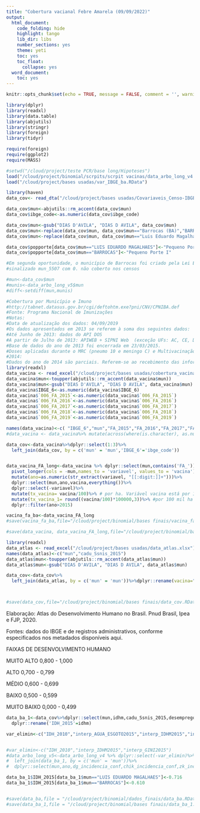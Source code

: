 ```yaml
---
title: "Cobertura vacianal Febre Amarela (09/09/2022)"
output: 
  html_document:
    code_folding: hide
    highlight: tango
    lib_dir: libs
    number_sections: yes
    theme: yeti
    toc: yes
    toc_float:
      collapse: yes
  word_document:
    toc: yes
---
```


```r
knitr::opts_chunk$set(echo = TRUE, message = FALSE, comment = '', warning = FALSE)
```

```r
library(dplyr)
library(readxl)
library(data.table)
library(abjutils)
library(stringr)
library(foreign)
library(tidyr)
```


```r
require(foreign)
require(ggplot2)
require(MASS)
```


```r
#setwd("/cloud/project/teste PCR/base long/Hipoteses")
load("/cloud/project/binomial/scrpits/scrpit vacinas/data_arbo_long_v4.RData")
load("/cloud/project/bases usadas/var_IBGE_ba.RData")
```


```r
library(haven)
data_cov<- read_dta("/cloud/project/bases usadas/Covariaveis_Censo-IBGE_DATASUS_MDS_2004-2015_Preliminar.dta")%>% dplyr::filter(year==2015 & (as.numeric(ibge_code)%in% var_IBGE_ba) ) %>%dplyr::select(1,2,7,8,14,15,19,20,21,22)

data_cov$mun<-abjutils::rm_accent(data_cov$mun)
data_cov$ibge_code<-as.numeric(data_cov$ibge_code)

data_cov$mun<-gsub("DIAS D'AVILA", "DIAS D AVILA", data_cov$mun)
data_cov$mun<-replace(data_cov$mun, data_cov$mun=="Barrocas (BA)","BARROCAS")
data_cov$mun<-replace(data_cov$mun, data_cov$mun=="Luis Eduardo Magalhaes (BA)","LUIS EDUARDO MAGALHAES")

data_cov$popporte[data_cov$mun=="LUIS EDUARDO MAGALHAES"]<-"Pequeno Porte II"
data_cov$popporte[data_cov$mun=="BARROCAS"]<-"Pequeno Porte I"

#Em segunda oportunidade, o município de Barrocas foi criado pela Lei Estadual nº 7.620, de 30 de março de #2000, sendo, juntamente com Luís Eduardo Magalhães, um dos municípios mais jovens do estado da Bahia.[5] #Localiza-se a 185 km da Capital do Estado.
#sinalizado mun_5507 com 0. não coberto nos censos

#mun<-data_cov$mun
#munis<-data_arbo_long_v5$mun             
#diff<-setdiff(mun,munis)
```


```r
#Cobertura por Município e Imuno
#http://tabnet.datasus.gov.br/cgi/deftohtm.exe?pni/CNV/CPNIBA.def
#Fonte: Programa Nacional de Imunizações
#Notas:
#Data de atualização dos dados: 04/09/2019
#Os dados apresentados em 2013 se referem à soma dos seguintes dados:
#Até Junho de 2013: dados do API DOS
#A partir de Julho de 2013: APIWEB + SIPNI Web  (exceção UFs: AC, CE, DF , GO , MS, MT, PA, PR, RJ, SE, MA e #TO por digitação duplicada)
#Base de dados do ano de 2013 foi encerrada em 23/03/2015.
#Doses aplicadas durante o MRC (pneumo 10 e meningo C) e Multivacinação
#2014:
#Dados do ano de 2014 são parciais. Referem-se ao recebimento das informações do APIWEB + SIPNI até a data de 23/03/2015.
library(readxl)
data_vacina <- read_excel("/cloud/project/bases usadas/cobertura_vacinal_2015-2019.xlsx")[1:417,]#sem total
data_vacina$mun<-toupper(abjutils::rm_accent(data_vacina$mun))
data_vacina$mun<-gsub("DIAS D'AVILA", "DIAS D AVILA", data_vacina$mun)
data_vacina$IBGE_6<-as.numeric(data_vacina$IBGE_6)
data_vacina$`006_FA_2015`<-as.numeric(data_vacina$`006_FA_2015`)
data_vacina$`006_FA_2016`<-as.numeric(data_vacina$`006_FA_2016`)
data_vacina$`006_FA_2017`<-as.numeric(data_vacina$`006_FA_2017`)
data_vacina$`006_FA_2018`<-as.numeric(data_vacina$`006_FA_2018`)
data_vacina$`006_FA_2019`<-as.numeric(data_vacina$`006_FA_2019`)

names(data_vacina)<-c( "IBGE_6","mun","FA_2015","FA_2016","FA_2017","FA_2018","FA_2019")
#data_vacina <- data_vacina%>% mutate(across(where(is.character), as.numeric))

data_cov<-data_vacina%>%dplyr::select(1:3)%>%
  left_join(data_cov, by = c('mun' = 'mun','IBGE_6'='ibge_code'))


data_vacina_FA_long<-data_vacina %>% dplyr::select(mun,contains('FA_'))%>% 
  pivot_longer(cols = -mun,names_to = 'variavel', values_to = 'vacina')%>% 
  mutate(ano=as.numeric(str_extract(variavel, "[[:digit:]]+")))%>%
  dplyr::select(mun,ano,vacina,everything())%>%
  dplyr::select(-variavel)%>%
  mutate(tx_vacina= vacina/100)%>% # por ha. Variável vacina está por 100 ha.
  mutate(tx_vacina_1= round((vacina/100)*100000,3))%>% #por 100 mil ha
  dplyr::filter(ano>2015)

vacina_fa_ba<-data_vacina_FA_long
#save(vacina_fa_ba,file="/cloud/project/binomial/bases finais/vacina_fa_ba.RData")

#save(data_vacina, data_vacina_FA_long,file="/cloud/project/binomial/bases finais/data_vacina_FA.RData")
```

```r
library(readxl)
data_atlas <- read_excel("/cloud/project/bases usadas/data_atlas.xlsx")%>%dplyr::select(1,8)
names(data_atlas)<-c("mun","cadu_Ssnis_2015")
data_atlas$mun<-toupper(abjutils::rm_accent(data_atlas$mun))
data_atlas$mun<-gsub("DIAS D'AVILA", "DIAS D AVILA", data_atlas$mun)

data_cov<-data_cov%>%
  left_join(data_atlas, by = c('mun' = 'mun'))%>%dplyr::rename(vacina="FA_2015")



#save(data_cov,file="/cloud/project/binomial/bases finais/data_cov.RData")
```
Elaboração: Atlas do Desenvolvimento Humano no Brasil. Pnud Brasil, Ipea e FJP, 2020.

Fontes: dados do IBGE e de registros administrativos, conforme especificados nos metadados disponíveis aqui.

FAIXAS DE DESENVOLVIMENTO HUMANO

MUITO ALTO 0,800 - 1,000

ALTO 0,700 - 0,799

MÉDIO 0,600 - 0,699

BAIXO 0,500 - 0,599

MUITO BAIXO 0,000 - 0,499

```r
data_ba_1<-data_cov%>%dplyr::select(mun,idhm,cadu_Ssnis_2015,desemprego,pobres,cobertbf,vacina)%>%
  dplyr::rename('IDH_2015'=idhm)

var_elimin<-c("IDH_2010","interp_AGUA_ESGOTO2015","interp_IDHM2015","interp_GINI2015")


#var_elimin<-c("IDH_2010","interp_IDHM2015","interp_GINI2015")
#data_arbo_long_v5<-data_arbo_long_v4 %>% dplyr::select(-var_elimin)%>%
#  left_join(data_ba_1, by = c('mun' = 'mun'))%>%
#  dplyr::select(mun,ano,dg_incidencia_conf,chik_incidencia_conf,zk_incidencia_conf,everything#())

data_ba_1$IDH_2015[data_ba_1$mun=="LUIS EDUARDO MAGALHAES"]<-0.716
data_ba_1$IDH_2015[data_ba_1$mun=="BARROCAS"]<-0.610


#save(data_ba,file = "/cloud/project/binomial/dados_finais/data_ba.RData")
#save(data_ba_1,file = "/cloud/project/binomial/bases finais/data_ba_1.RData")

```


